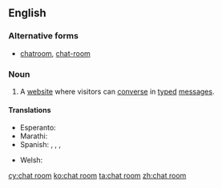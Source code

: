 ==English==

===Alternative forms===
* [[chatroom]], [[chat-room]]

===Noun===
{{en-noun|head=[[chat]] [[room]]}}

# {{Internet}} A [[website]] where visitors can [[converse]] in [[type]]d [[message]]s.

====Translations====
{{trans-top|website}}
* Esperanto: {{t-|eo|babilejo}}
* Marathi: {{t-|mr|चॅट रूम|f|tr=cǎṭa rūma|sc=Deva}}
* Spanish: {{t-|es|sala de chat|f}}, {{t-|es|sala de charla|f}}, {{t-|es|sala de plática|f}}, {{t-|es|sala de conversación|f}}
{{trans-mid}}
* Welsh: {{t+|cy|ystafell sgwrsio|f}}
{{trans-bottom}}

[[cy:chat room]]
[[ko:chat room]]
[[ta:chat room]]
[[zh:chat room]]